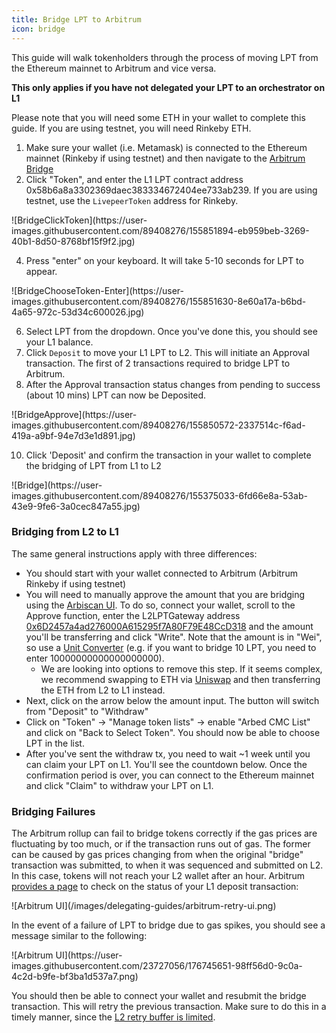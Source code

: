 ```yaml
---
title: Bridge LPT to Arbitrum
icon: bridge
---
```


This guide will walk tokenholders through the process of moving LPT from the
Ethereum mainnet to Arbitrum and vice versa.

**This only applies if you have not delegated your LPT to an orchestrator on
L1**

Please note that you will need some ETH in your wallet to complete this guide.
If you are using testnet, you will need Rinkeby ETH.

1. Make sure your wallet (i.e. Metamask) is connected to the Ethereum mainnet
   (Rinkeby if using testnet) and then navigate to the
   [Arbitrum Bridge](https://bridge.arbitrum.io/)
2. Click "Token", and enter the L1 LPT contract address
   0x58b6a8a3302369daec383334672404ee733ab239. If you are using testnet, use the
   `LivepeerToken` address for Rinkeby.

<Frame>
  ![BridgeClickToken](https://user-images.githubusercontent.com/89408276/155851894-eb959beb-3269-40b1-8d50-8768bf15f9f2.jpg)
</Frame>

4. Press "enter" on your keyboard. It will take 5-10 seconds for LPT to appear.

<Frame>
  ![BridgeChooseToken-Enter](https://user-images.githubusercontent.com/89408276/155851630-8e60a17a-b6bd-4a65-972c-53d34c600026.jpg)
</Frame>

6. Select LPT from the dropdown. Once you've done this, you should see your L1
   balance.
7. Click `Deposit` to move your L1 LPT to L2. This will initiate an Approval
   transaction. The first of 2 transactions required to bridge LPT to Arbitrum.
8. After the Approval transaction status changes from pending to success (about
   10 mins) LPT can now be Deposited.

<Frame>
  ![BridgeApprove](https://user-images.githubusercontent.com/89408276/155850572-2337514c-f6ad-419a-a9bf-94e7d3e1d891.jpg)
</Frame>

10. Click 'Deposit' and confirm the transaction in your wallet to complete the
    bridging of LPT from L1 to L2

<Frame>
  ![Bridge](https://user-images.githubusercontent.com/89408276/155375033-6fd66e8a-53ab-43e9-9fe6-3a0cec847a55.jpg)
</Frame>

### Bridging from L2 to L1

The same general instructions apply with three differences:

- You should start with your wallet connected to Arbitrum (Arbitrum Rinkeby if
  using testnet)
- You will need to manually approve the amount that you are bridging using the
  [Arbiscan UI](https://arbiscan.io/address/0x289ba1701C2F088cf0faf8B3705246331cB8A839#writeContract).
  To do so, connect your wallet, scroll to the Approve function, enter the
  L2LPTGateway address
  [0x6D2457a4ad276000A615295f7A80F79E48CcD318](https://arbiscan.io/address/0x6D2457a4ad276000A615295f7A80F79E48CcD318)
  and the amount you'll be transferring and click "Write". Note that the amount
  is in "Wei", so use a [Unit Converter](https://etherscan.io/unitconverter)
  (e.g. if you want to bridge 10 LPT, you need to enter 10000000000000000000).
  - We are looking into options to remove this step. If it seems complex, we
    recommend swapping to ETH via
    [Uniswap](https://app.uniswap.org/#/swap?chain=arbitrum) and then
    transferring the ETH from L2 to L1 instead.
- Next, click on the arrow below the amount input. The button will switch from
  "Deposit" to "Withdraw"
- Click on "Token" -> "Manage token lists" -> enable "Arbed CMC List" and click
  on "Back to Select Token". You should now be able to choose LPT in the list.
- After you've sent the withdraw tx, you need to wait ~1 week until you can
  claim your LPT on L1. You'll see the countdown below. Once the confirmation
  period is over, you can connect to the Ethereum mainnet and click "Claim" to
  withdraw your LPT on L1.

### Bridging Failures

The Arbitrum rollup can fail to bridge tokens correctly if the gas prices are
fluctuating by too much, or if the transaction runs out of gas. The former can
be caused by gas prices changing from when the original "bridge" transaction was
submitted, to when it was sequenced and submitted on L2. In this case, tokens
will not reach your L2 wallet after an hour. Arbitrum
[provides a page](https://retryable-tx-panel.arbitrum.io/) to check on the
status of your L1 deposit transaction:

<Frame>![Arbitrum UI](/images/delegating-guides/arbitrum-retry-ui.png)</Frame>

In the event of a failure of LPT to bridge due to gas spikes, you should see a
message similar to the following:

<Frame>
  ![Arbitrum
  UI](https://user-images.githubusercontent.com/23727056/176745651-98ff56d0-9c0a-4c2d-b9fe-bf3ba1d537a7.png)
</Frame>

You should then be able to connect your wallet and resubmit the bridge
transaction. This will retry the previous transaction. Make sure to do this in a
timely manner, since the
[L2 retry buffer is limited](https://docs.arbitrum.io/arbos/l1-to-l2-messaging).
